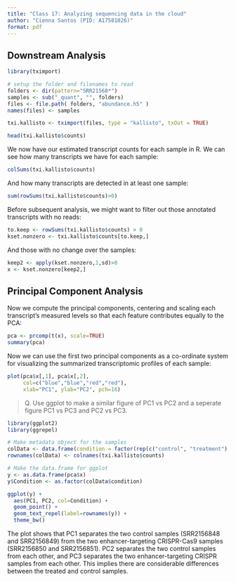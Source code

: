 ```yaml
---
title: "Class 17: Analyzing sequencing data in the cloud"
author: "Cienna Santos (PID: A17581026)"
format: pdf
---
```


## Downstream Analysis

```r
library(tximport)

# setup the folder and filenames to read
folders <- dir(pattern="SRR21568*")
samples <- sub("_quant", "", folders)
files <- file.path( folders, "abundance.h5" )
names(files) <- samples

txi.kallisto <- tximport(files, type = "kallisto", txOut = TRUE)
```

```r
head(txi.kallisto$counts)
```

We now have our estimated transcript counts for each sample in R. We can see how many transcripts we have for each sample:

```r
colSums(txi.kallisto$counts)
```

And how many transcripts are detected in at least one sample:

```r
sum(rowSums(txi.kallisto$counts)>0)
```

Before subsequent analysis, we might want to filter out those annotated transcripts with no reads:

```r
to.keep <- rowSums(txi.kallisto$counts) > 0
kset.nonzero <- txi.kallisto$counts[to.keep,]
```

And those with no change over the samples:

```r
keep2 <- apply(kset.nonzero,1,sd)>0
x <- kset.nonzero[keep2,]
```

## Principal Component Analysis

Now we compute the principal components, centering and scaling each transcript’s measured levels so that each feature contributes equally to the PCA:

```r
pca <- prcomp(t(x), scale=TRUE)
summary(pca)
```

Now we can use the first two principal components as a co-ordinate system for visualizing the summarized transcriptomic profiles of each sample:

```r
plot(pca$x[,1], pca$x[,2],
     col=c("blue","blue","red","red"),
     xlab="PC1", ylab="PC2", pch=16)
```

> Q. Use ggplot to make a similar figure of PC1 vs PC2 and a seperate figure PC1 vs PC3 and PC2 vs PC3.

```r
library(ggplot2)
library(ggrepel)

# Make metadata object for the samples
colData <- data.frame(condition = factor(rep(c("control", "treatment"), each = 2)))
rownames(colData) <- colnames(txi.kallisto$counts)

# Make the data.frame for ggplot 
y <- as.data.frame(pca$x)
y$Condition <- as.factor(colData$condition)

ggplot(y) +
  aes(PC1, PC2, col=Condition) +
  geom_point() +
  geom_text_repel(label=rownames(y)) +
  theme_bw()
```

The plot shows that PC1 separates the two control samples (SRR2156848 and SRR2156849) from the two enhancer-targeting CRISPR-Cas9 samples (SRR2156850 and SRR2156851). PC2 separates the two control samples from each other, and PC3 separates the two enhancer-targeting CRISPR samples from each other. This implies there are considerable differences between the treated and control samples.